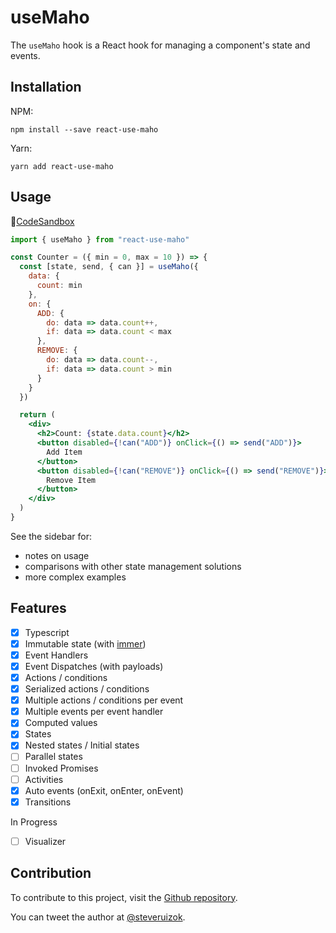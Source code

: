 # useMaho

The `useMaho` hook is a React hook for managing a component's state and events.

## Installation

NPM:

```
npm install --save react-use-maho
```

Yarn:

```
yarn add react-use-maho
```

## Usage

🔗[CodeSandbox](https://codesandbox.io/s/solitary-dew-i9c06)

```jsx
import { useMaho } from "react-use-maho"

const Counter = ({ min = 0, max = 10 }) => {
  const [state, send, { can }] = useMaho({
    data: {
      count: min
    },
    on: {
      ADD: {
        do: data => data.count++,
        if: data => data.count < max
      },
      REMOVE: {
        do: data => data.count--,
        if: data => data.count > min
      }
    }
  })

  return (
    <div>
      <h2>Count: {state.data.count}</h2>
      <button disabled={!can("ADD")} onClick={() => send("ADD")}>
        Add Item
      </button>
      <button disabled={!can("REMOVE")} onClick={() => send("REMOVE")}>
        Remove Item
      </button>
    </div>
  )
}
```

See the sidebar for:

- notes on usage
- comparisons with other state management solutions
- more complex examples

## Features

- [x] Typescript
- [x] Immutable state (with [immer](https://immerjs.github.io/))
- [x] Event Handlers
- [x] Event Dispatches (with payloads)
- [x] Actions / conditions
- [x] Serialized actions / conditions
- [x] Multiple actions / conditions per event
- [x] Multiple events per event handler
- [x] Computed values
- [x] States
- [x] Nested states / Initial states
- [ ] Parallel states
- [ ] Invoked Promises
- [ ] Activities
- [x] Auto events (onExit, onEnter, onEvent)
- [x] Transitions

In Progress

- [ ] Visualizer

## Contribution

To contribute to this project, visit the
[Github repository](https://github.com/steveruizok/react-use-maho).

You can tweet the author at [@steveruizok](http://twitter.com/steveruizok).
